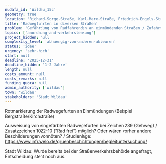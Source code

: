 ```yaml
---
nudafa_id: 'Wildau_15c'
geometry: true
location: 'Richard-Sorge-Straße, Karl-Marx-Straße, Friedrich-Engels-Straße'
title: 'Radwegfuhrten in diversen Straßen'
problem: 'Gefährdung von Radfahrenden an einmündenden Straßen / Zufahrten (ca. 10 Stück im Straßenverlauf)'
topics: ['anordnung-and-verkehrslenkung']
project_hidden: null
complexity_level: 'abhaengig-von-anderen-akteuren'
status: 'idee'
urgency: 'sehr-hoch'
start: null
deadline: '2025-12-31'
deadline_hidden: '1-2 Jahre'
length: null
costs_amount: null
costs_remarks: null
funding_quota: null
admin_authority: ['wildau']
town: 'wildau'
stakeholders: 'Stadt Wildau'
---
```


Rotmarkierung der Radwegefurten an Einmündungen (Beispiel Bergstraße/Kirchstraße)

Ausweisung von eingefärbten Radwegefurten bei Zeichen 239 (Gehweg) / Zusatzzeichen 1022-10 ("Rad frei") möglich? Oder wären vorher andere Beschilderungen vonnöten? / Studienlage: https://www.infravelo.de/gruenbeschichtungen/begleituntersuchung/

Stadt Wildau: Wurde bereits bei der Straßenverkehrsbehörde angefragt, Entscheidung steht noch aus.
